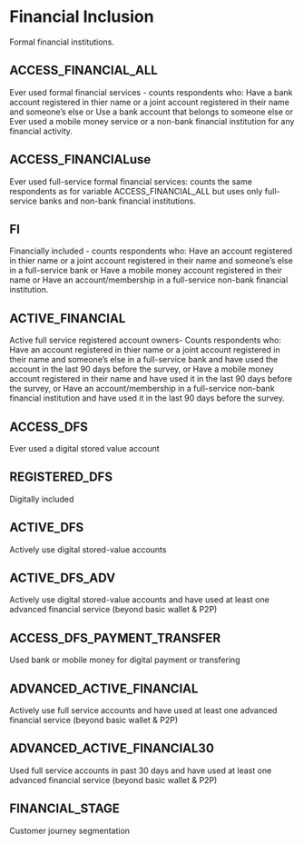 # Financial Inclusion
Formal financial institutions.

## ACCESS_FINANCIAL_ALL
Ever used formal financial services - counts respondents who:
    Have a bank account registered in thier name or a joint account registered in their name and someone's else or 
    Use a bank account that belongs to someone else or 
    Ever used a mobile money service or a non-bank financial institution for any financial activity. 
    
## ACCESS_FINANCIALuse 
Ever used full-service formal financial services: counts the same respondents as for variable ACCESS_FINANCIAL_ALL but uses only full-service banks and non-bank financial institutions. 

## FI
Financially included - counts respondents who: 
    Have an account registered in thier name or a joint account registered in their name and someone's else in a full-service           bank or
    Have a mobile money account registered in their name or
    Have an account/membership in a full-service non-bank financial institution. 
    

## ACTIVE_FINANCIAL		
Active full service registered account owners- Counts respondents who: 
    Have an account registered in thier name or a joint account registered in their name and someone's else in a full-service           bank and have used the account in the last 90 days before the survey, or
    Have a mobile money account registered in their name and have used it in the last 90 days before the survey, or
    Have an account/membership in a full-service non-bank financial institution and have used it in the last 90 days before the         survey.

## ACCESS_DFS		
Ever used a digital stored value account

## REGISTERED_DFS		
Digitally included

## ACTIVE_DFS		
Actively use digital stored-value accounts

## ACTIVE_DFS_ADV		
Actively use digital stored-value accounts and have used at least one advanced financial service (beyond basic wallet & P2P)

## ACCESS_DFS_PAYMENT_TRANSFER		
Used bank or mobile money for digital payment or transfering

## ADVANCED_ACTIVE_FINANCIAL		
Actively use full service accounts and have used at least one advanced financial service (beyond basic wallet & P2P)

## ADVANCED_ACTIVE_FINANCIAL30		
Used full service accounts in past 30 days and have used at least one advanced financial service (beyond basic wallet & P2P)

## FINANCIAL_STAGE		
Customer journey segmentation
